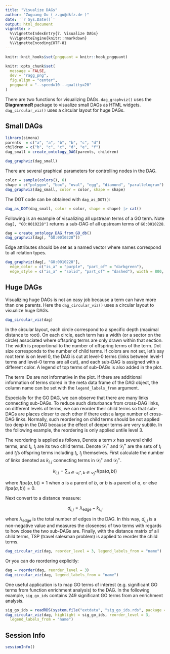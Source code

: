```yaml
---
title: "Visualize DAGs"
author: "Zuguang Gu ( z.gu@dkfz.de )"
date: '`r Sys.Date()`'
output: html_document
vignette: >
  %\VignetteIndexEntry{7. Visualize DAGs}
  %\VignetteEngine{knitr::rmarkdown}
  %\VignetteEncoding{UTF-8}
---
```


```r
knitr::knit_hooks$set(pngquant = knitr::hook_pngquant)

knitr::opts_chunk$set(
  message = FALSE,
  dev = "ragg_png",
  fig.align = "center",
  pngquant = "--speed=10 --quality=20"
)
```

There are two functions for visualizing DAGs. `dag_graphviz()` uses the **DiagrammeR** package to visualize
small DAGs as HTML widgets. `dag_circular_viz()` uses a circular layout for huge DAGs.

## Small DAGs

```r
library(simona)
parents  = c("a", "a", "b", "b", "c", "d")
children = c("b", "c", "c", "d", "e", "f")
dag_small = create_ontology_DAG(parents, children)
```

```r
dag_graphviz(dag_small)
```

There are several graphical parameters for controlling nodes in the DAG.

```r
color = sample(colors(), 6)
shape = c("polygon", "box", "oval", "egg", "diamond", "parallelogram")
dag_graphviz(dag_small, color = color, shape = shape)
```

The DOT code can be obtained with `dag_as_DOT()`:

```r
dag_as_DOT(dag_small, color = color, shape = shape) |> cat()
```

Following is an example of visualizing all upstream terms of a GO term. Note `dag[, "GO:0010228"]`
returns a sub-DAG of all upstream terms of `GO:0010228`.

```r
dag = create_ontology_DAG_from_GO_db()
dag_graphviz(dag[, "GO:0010228"])
```

Edge attributes should be set as a named vector where names correspond to all relation types.

```r
dag_graphviz(dag[, "GO:0010228"], 
  edge_color = c("is_a" = "purple", "part_of" = "darkgreen"),
  edge_style = c("is_a" = "solid", "part_of" = "dashed"), width = 800, height = 800)
```

## Huge DAGs

Visualizing huge DAGs is not an easy job because a term can have more than one parents. Here
the `dag_circular_viz()` uses a circular layout to visualize huge DAGs.

```r
dag_circular_viz(dag)
```

In the circular layout, each circle correspond to a specific depth (maximal distance to root).
On each circle, each term has a width (or a sector on the circle) associated where offspring terms
are only drawn within that section. The width is proportional to the number of offspring terms of the term.
Dot size corresponds to the number of child terms. If colors are not set, let's say root term is on level 0,
the DAG is cut at level-0 terms (links between level-1 terms and level-0 terms are all cut), and each sub-DAG
is assigned with a different color. A legend of top terms of sub-DAGs is also added in the plot.

The term IDs are not informative in the plot. If there are additional information of terms stored
in the meta data frame of the DAG object, the column name can be set with the `legend_labels_from` argument.


Especially for the GO DAG, we can observe that there are many links connecting
sub-DAGs. To reduce such disturbance from cross-DAG links, on different levels
of terms, we can reorder their child terms so that sub-DAGs are places closer to
each other if there exist a large number of cross-DAG links. Normally, such reordering
on child terms should be not applied too deep in the DAG because the effect of deeper
terms are very subtile. In the following example, the reordering is only applied untile level 3.

The reordering is applied as follows, Denote a term $x$ has several child
terms, and $t_i$, $t_j$ are its two child terms. Denote $\mathcal{D}^+_i$ and
$\mathcal{D}^+_j$ are the sets of $t_i$ and $t_j$'s offspring terms including
$t_i$, $t_j$ themselves. First calculate the number of links denoted as
$k_{i,j}$ connecting terms in $\mathcal{D}^+_i$ and $\mathcal{D}^+_j$.

$$ k_{i,j} = \sum_{a \in \mathcal{D}^+_i, b \in \mathcal{D}^+_j}{I(\mathrm{pa}(a, b))} $$

where $I(\mathrm{pa}(a, b)) = 1$ when $a$ is a parent of $b$, or $b$ is a parent of $a$,
or else $I(\mathrm{pa}(a, b)) = 0$.

Next convert to a distance measure:

$$ d_{i,j} = \lambda_\mathrm{edge} - k_{i,j} $$

where $\lambda_\mathrm{edge}$ is the total number of edges in the DAG. In this way,
$d_{i,j}$ is a non-negative value and measures the closeness of two terms with
regards to how close the two sub-DAGs are. Finally, with the distance matrix of all 
child terms, TSP (travel salesman problem) is applied to reorder the child terms.

```r
dag_circular_viz(dag, reorder_level = 3, legend_labels_from = "name")
```

Or you can do reordering explicitly:

```r
dag = reorder(dag, reorder_level = 3)
dag_circular_viz(dag, legend_labels_from = "name")
```

One useful application is to map GO terms of interest (e.g. significant GO terms
from function enrichment analysis) to the DAG. In the following example, `sig_go_ids`
contains 249 significant GO terms from an enrichment analysis.

```r
sig_go_ids = readRDS(system.file("extdata", "sig_go_ids.rds", package = "simona"))
dag_circular_viz(dag, highlight = sig_go_ids, reorder_level = 3, 
  legend_labels_from = "name")
```

## Session Info

```r
sessionInfo()
```

